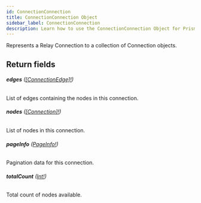 ```yaml
---
id: ConnectionConnection
title: ConnectionConnection Object
sidebar_label: ConnectionConnection
description: Learn how to use the ConnectionConnection Object for Prismatic's API.
---
```


Represents a Relay Connection to a collection of Connection objects.

## Return fields

###### <b>edges</b> ([[ConnectionEdge]!](api/schema/object/ConnectionEdge.mdx))

List of edges containing the nodes in this connection.

###### <b>nodes</b> ([[Connection]!](api/schema/object/Connection.mdx))

List of nodes in this connection.

###### <b>pageInfo</b> ([PageInfo!](api/schema/object/PageInfo.mdx))

Pagination data for this connection.

###### <b>totalCount</b> ([Int!](api/schema/scalar/Int.mdx))

Total count of nodes available.
